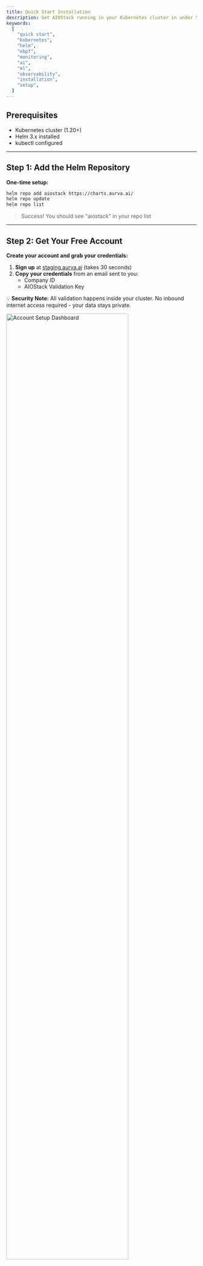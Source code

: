 ```yaml
---
title: Quick Start Installation
description: Get AIOStack running in your Kubernetes cluster in under 5 minutes. Simple, secure, and production-ready.
keywords:
  [
    "quick start",
    "kubernetes",
    "helm",
    "ebpf",
    "monitoring",
    "ai",
    "ml",
    "observability",
    "installation",
    "setup",
  ]
---
```


<Step>
<StepItem title="Get up and running in 5 minutes">

## Prerequisites
- Kubernetes cluster (1.20+)
- Helm 3.x installed
- kubectl configured

---

## Step 1: Add the Helm Repository

**One-time setup:**

```bash
helm repo add aiostack https://charts.aurva.ai/
helm repo update
helm repo list
```

> Success! You should see "aiostack" in your repo list

---

## Step 2: Get Your Free Account

**Create your account and grab your credentials:**

1. **Sign up** at [staging.aurva.ai](https://staging.aurva.ai) (takes 30 seconds)
2. **Copy your credentials** from an email sent to you:
   - Company ID
   - AIOStack Validation Key

💡 **Security Note:** All validation happens inside your cluster. No inbound internet access required - your data stays private.

<img src="/signup_screen.png" alt="Account Setup Dashboard" width="80%" />

---

## Step 3: Configure Your Credentials

**Replace the environment variables with your credentials:**

```bash
# Extract the default values file
helm show values testgh/aiostack > values.yaml

# Edit the values.yaml file and replace:
# In Outpost:
# - name: COMMANDER_URL
#   value: "aiostack-commander.<YOUR NAMESPACE>.svc.cluster.local:7470"
# - name: COMPANY_ID
#   value: "<YOUR COMPANY ID>"
# - name: AIOSTACK_VALIDATION_KEY
#   value: "<YOUR AIOSTACK VALIDATION KEY>"

# In Observer:
# - name: OUTPOST_URL
#   value: "aiostack-outpost.<YOUR NAMESPACE>.svc.cluster.local:7471"
# - name: IS_OUTPOST_URL_SECURE
#   value: "false"
```

---

## Step 4: Deploy to Your Cluster


```bash
# Create namespace 
kubectl create namespace aiostack
```

```bash
# Install with your configured values
helm install myaiostack aiostack/aiostack  --namespace aiostack  --values values.yaml
```

---

## Step 5: Verify Installation

**Check if everything is running:**
```bash
kubectl get pods -n aiostack
```

**Expected output:**
```
NAME                     READY   STATUS    RESTARTS   AGE
aiostack-observer-xxx    1/1     Running   0          2m
aiostack-observer-xxy    1/1     Running   0          2m
aiostack-observer-xxz    1/1     Running   0          2m
aiostack-outpost-xxx     1/1     Running   0          2m
```

---

## 🎉 You're Done!

**Next steps:**
Access your dashboard:
- **URL:** `http://staging.aurva.ai` 
- **Login:** Use the email and password you signed up with.

---

## Need Help?

**Common issues:**
- **Pods not starting?** Check resource limits and node capacity
- **Can't access dashboard?** Verify your ingress/service configuration
- **Missing data?** Ensure your applications are instrumented

**Get support:**
- 📧 Email: support@aurva.ai
- 📖 Docs: [Full documentation](/docs/home)

</StepItem>
</Step>
